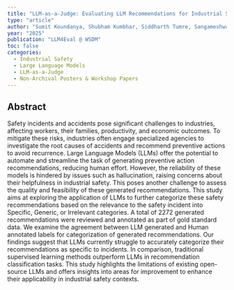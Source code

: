 ```yaml
---
title: "LLM-as-a-Judge: Evaluating LLM Recommendations for Industrial Safety"
type: "article"
author: "Sumit Koundanya, Shubham Kumbhar, Siddharth Tumre, Sangameshwar Patil"
year: "2025"
publication: "LLM4Eval @ WSDM"
toc: false
categories:
  - Industrial Safety
  - Large Language Models
  - LLM-as-a-Judge
  - Non-Archival Posters & Workshop Papers
---
```


## Abstract
Safety incidents and accidents pose significant challenges to industries, affecting workers, their families, productivity, and economic outcomes. To mitigate these risks, industries often engage specialized agencies to investigate the root causes of accidents and recommend preventive actions to avoid recurrence. Large Language Models (LLMs) offer the potential to automate and streamline the task of generating preventive action recommendations, reducing human effort. However, the reliability of these models is hindered by issues such as hallucination, raising concerns about their helpfulness in industrial safety. This poses another challenge to assess the quality and feasibility of these generated recommendations. This study aims at exploring the application of LLMs to further categorize these safety recommendations based on the relevance to the safety incident into Specific, Generic, or Irrelevant categories. A total of 2272 generated recommendations were reviewed and annotated as part of gold standard data. We examine the agreement between LLM generated and Human annotated labels for categorization of generated recommendations. Our findings suggest that LLMs currently struggle to accurately categorize their recommendations as specific to incidents. In comparison, traditional supervised learning methods outperform LLMs in recommendation classification tasks. This study highlights the limitations of existing open-source LLMs and offers insights into areas for improvement to enhance their applicability in industrial safety contexts.